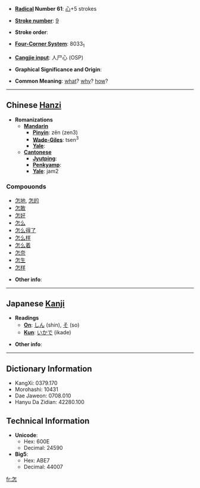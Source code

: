 * '''[[Wiktionary:Chinese radical index| Radical]] Number 61''': [[Wiktionary:Chinese radical index 心|心]]+5 strokes

* '''[[Wiktionary:Chinese total strokes index|Stroke number]]''': [[Wiktionary:Chinese total strokes index 9|9]]

* '''Stroke order''': 

* '''[[Wiktionary:Chinese four corner index|Four-Corner System]]''': 8033<sub>1</sub>

* '''[[Wiktionary:Chinese Cangjie index|Cangjie input]]''': 人尸心 (OSP)

* '''Graphical Significance and Origin''': 

* '''Common Meaning''': [[what]]? [[why]]? [[how]]?

----

== Chinese [[Hanzi]] ==

* '''Romanizations'''
** '''[[Mandarin]]'''
*** '''[[Pinyin]]''': zěn (zen3)
*** '''[[Wade-Giles]]''': tsen<sup>3</sup>
*** '''[[Yale]]''': 
** '''[[Cantonese]]'''
*** '''[[Jyutping]]''':
*** '''[[Penkyamp]]''': 
*** '''[[Yale]]''': jam2

===Compouonds===
*[[怎地]], [[怎的]]
*[[怎敢]]
*[[怎好]]
*[[怎么]]
*[[怎么得了]]
*[[怎么样]]
*[[怎么着]]
*[[怎奈]]
*[[怎生]]
*[[怎样]]

* '''Other info''': 

----

== Japanese [[Kanji]] ==

* '''Readings'''
** '''[[On]]''': [[しん]] (shin), [[そ]] (so)
** '''[[Kun]]''': [[いかで]] (ikade)

* '''Other info''':  

----

== Dictionary Information ==

* KangXi: 0379.170
* Morohashi: 10431
* Dae Jaweon: 0708.010
* Hanyu Da Zidian: 42280.100

== Technical Information ==

* '''Unicode''':
** Hex: 600E
** Decimal: 24590
* '''Big5''':
** Hex: ABE7
** Decimal: 44007

[[fr:怎]]
